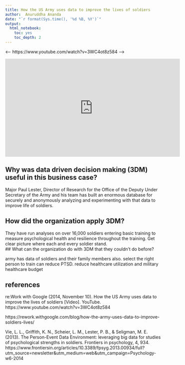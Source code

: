 ---
title: How the US Army uses data to improve the lives of soldiers
author:  Anuruddha Ananda 
date: "`r format(Sys.time(), '%d %B, %Y')`"
output:
  html_notebook:
    toc: yes
    toc_depth: 2
---

<---- https://www.youtube.com/watch?v=3WC4ot8z584 ---->

<iframe width="560" height="315" src="https://www.youtube.com/embed/3WC4ot8z584" title="YouTube video player" frameborder="0" allow="accelerometer; autoplay; clipboard-write; encrypted-media; gyroscope; picture-in-picture" allowfullscreen></iframe>


## Why was data driven decision making (3DM) useful in this business case?

Major Paul Lester, Director of Research for the Office of the Deputy Under Secretary of the Army and his team has built an enormous database for securely and anonymously analyzing and experimenting with that data to improve life of soldiers. 

## How did the organization apply 3DM?
They have run analyses on over 16,000 soldiers entering basic training to measure psychological health and resilience throughout the training. Get clear picture where each and every soldier stand.    
## What can the organization do with 3DM that they couldn’t do before?

army has data of soldiers and their family members also. select the right person to train can reduce PTSD. reduce healthcare utilization and military healthcare budget    

## references

re:Work with Google (2014, November 10). How the US Army uses data to improve the lives of soldiers [Video]. YouTube. https://www.youtube.com/watch?v=3WC4ot8z584

https://rework.withgoogle.com/blog/how-the-army-uses-data-to-improve-soldiers-lives/

Vie, L. L., Griffith, K. N., Scheier, L. M., Lester, P. B., & Seligman, M. E. (2013). The Person-Event Data Environment: leveraging big data for studies of psychological strengths in soldiers. Frontiers in psychology, 4, 934.
https://www.frontiersin.org/articles/10.3389/fpsyg.2013.00934/full?utm_source=newsletter&utm_medium=web&utm_campaign=Psychology-w6-2014

